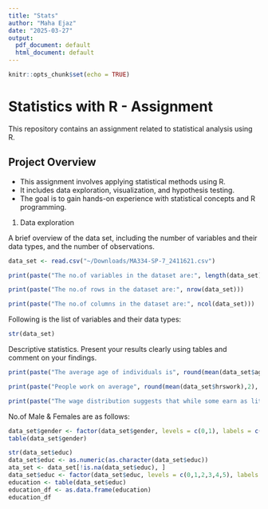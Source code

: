 ```yaml
---
title: "Stats"
author: "Maha Ejaz"
date: "2025-03-27"
output:
  pdf_document: default
  html_document: default
---
```


```r
knitr::opts_chunk$set(echo = TRUE)
```

# Statistics with R - Assignment

This repository contains an assignment related to statistical analysis using R.

## Project Overview

- This assignment involves applying statistical methods using R.
- It includes data exploration, visualization, and hypothesis testing.
- The goal is to gain hands-on experience with statistical concepts and R programming.


1. Data exploration

A brief overview of the data set, including the number of variables and their data types, and the number of observations.

```r
data_set <- read.csv("~/Downloads/MA334-SP-7_2411621.csv")
```

```r
print(paste("The no.of variables in the dataset are:", length(data_set)))
```

```r
print(paste("The no.of rows in the dataset are:", nrow(data_set)))
```

```r
print(paste("The no.of columns in the dataset are:", ncol(data_set)))
```

Following is the list of variables and their data types:
```r
str(data_set)
```

Descriptive statistics. Present your results clearly using tables and comment on your findings.

```r
print(paste("The average age of individuals is", round(mean(data_set$age), 2), "years, with most falling between", round(min(data_set$age),2), "and", round(max(data_set$age), 2), "years."))
```

```r
print(paste("People work on average", round(mean(data_set$hrswork),2), "hours per week, but some report working a maximum of", max(data_set$hrswork), "hours"))
```

```r
print(paste("The wage distribution suggests that while some earn as little as", round(min(data_set$wage),2), "the highest earners make up to", max(data_set$wage), "per hour with a mean wage of",round(mean(data_set$wage),2) ))
```

No.of Male & Females are as follows:
```r
data_set$gender <- factor(data_set$gender, levels = c(0,1), labels = c("Male", "Female"))
table(data_set$gender)
```

```r
str(data_set$educ)
data_set$educ <- as.numeric(as.character(data_set$educ))
ata_set <- data_set[!is.na(data_set$educ), ]
data_set$educ <- factor(data_set$educ, levels = c(0,1,2,3,4,5), labels = c("high school", "college no degree", "college with degree", "BA", "MA","PHD"), exclude =NULL)
education <- table(data_set$educ)
education_df <- as.data.frame(education)
education_df
```


